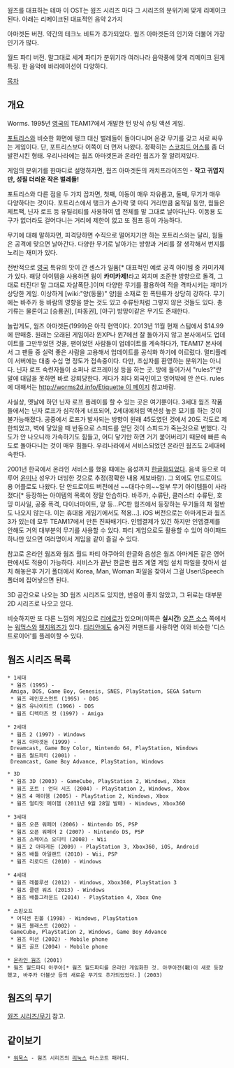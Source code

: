 {{{#!html
<iframe width="420" height="315" src="//www.youtube.com/embed/moaPl-SqzEc" frameborder="0" allowfullscreen></iframe>}}}
웜즈를 대표하는 테마
이 OST는 웜즈 시리즈 마다 그 시리즈의 분위기에 맞게 리메이크 된다.
아래는 리메이크된 대표적인 음악 2가지

{{{#!html
<iframe width="420" height="315" src="//www.youtube.com/embed/6D4Yr3ebNoQ" frameborder="0" allowfullscreen></iframe>}}}
아마겟돈 버전. 약간의 테크노 비트가 추가되었다.
웜즈 아마겟돈의 인기와 더불어 가장 인기가 많다.

{{{#!html
<iframe width="420" height="315" src="//www.youtube.com/embed/KkDolOm2UlY" frameborder="0" allowfullscreen></iframe>}}}
월드 파티 버전.
말그대로 세계 파티가 분위기라 여러나라 음악풍에 맞게 리메이크 된게 특징.
한 음악에 바리에이션이 다양하다.



[[목차]]
== 개요 ==
Worms. 1995년 [[영국]]의 TEAM17에서 개발한 턴 방식 슈팅 액션 게임. 

[[포트리스]]와 비슷한 화면에 탱크 대신 벌레들이 돌아다니며 온갖 무기를 갖고 서로 싸우는 게임이다. 
단, 포트리스보다 이쪽이 더 먼저 나왔다. 정확히는 [[스코치드 어스]]를 좀 더 발전시킨 형태. 우리나라에는 웜즈 아마겟돈과 온라인 웜즈가 잘 알려져있다. 

게임의 분위기를 한마디로 설명하자면, 웜즈 아마겟돈의 캐치프라이즈인 - '''작고 귀엽지만, 성질 더러운 작은 벌레들!'''

포트리스와 다른 점을 두 가지 꼽자면, 첫째, 이동이 매우 자유롭고, 둘째, 무기가 매우 다양하다는 것이다. 포트리스에서 탱크가 손가락 몇 마디 거리만큼 움직일 동안, 웜들은 제트팩, 닌자 로프 등 유틸리티를 사용하여 맵 전체를 말 그대로 날아다닌다. 이동용 도구가 없더라도 걸어다니는 거리에 제한이 없고 또 점프 등이 가능하다. 

무기에 대해 말하자면, 피격당하면 수직으로 떨어지기만 하는 포트리스와는 달리, 웜들은 공격에 맞으면 날아간다. 다양한 무기로 날아가는 방향과 거리를 잘 생각해서 번지를 노리는 재미가 있다. 

전반적으로 [[영국]] 특유의 맛이 간 센스가 일품[* 대표적인 예로 공격 아이템 중 카미카제가 있다. 해당 아이템을 사용하면 웜이 '''카미카제!'''라고 외치며 조준한 방향으로 돌격, 그대로 터진다! 말 그대로 자살폭탄.]이며 다양한 무기를 활용하여 적을 격파시키는 재미가 상당한 게임. 이상하게 [wiki:"양(동물)" 양]을 소재로 한 폭탄류가 상당히 강하다.
무기에는 바주카 등 바람의 영향을 받는 것도 있고 수류탄처럼 그렇지 않은 것들도 있다. 총기류는 물론이고 [승룡권], [파동권], [야구] 방망이같은 무기도 존재한다.

놀랍게도, 웜즈 아마겟돈(1999)은 아직 현역이다. 2013년 11월 현재 스팀에서 $14.99에 판매중. 원래는 오래된 게임이라 윈XP나 윈7에선 잘 돌아가지 않고 본사에서도 업데이트를 그만두었던 것을, 팬이었던 사람들이 업데이트를 계속하다가, TEAM17 본사에서 그 팬들 중 실력 좋은 사람을 고용해서 업데이트를 공식화 하기에 이르렀다. 멀티플레이 서버에는 대충 수십 명 정도가 접속중이다. 다만, 초심자를 환영하는 분위기는 아니다. 닌자 로프 숙련자들이 쇼퍼나 로프레이싱 등을 하는 곳. 방에 들어가서 "rules?"란 말에 대답을 못하면 바로 강퇴당한다. 게다가 죄다 외국인이고 영어밖에 안 쓴다.
rules에 대해서는 [[http://worms2d.info/Etiquette 이 페이지]] 참고바람.

사실상, 옛날에 하던 닌자 로프 플레이를 할 수 있는 곳은 여기뿐이다. 3세대 웜즈 작품들에서는 닌자 로프가 심각하게 너프되어, 2세대에처럼 액션성 높은 묘기를 하는 것이 불가능해졌다. 공중에서 로프가 발사되는 방향이 원래 45도였던 것에서 20도 각도로 제한되었고, 벽에 닿았을 때 반동으로 스피드를 얻던 것이 스피드가 죽는것으로 변했다. 각도가 안 나오니까 가속하기도 힘들고, 어디 닿기만 하면 거기 붙어버리기 때문에 빠른 속도로 돌아다니는 것이 매우 힘들다. 우리나라에서 서비스되었던 온라인 웜즈도 2세대에 속한다.

2001년 한국에서 온라인 서비스를 했을 때에는 음성까지 [[한글화]]되었다. 음색 등으로 미루어 [[윤미나]] 성우가 더빙한 것으로 추정(정확한 내용 제보바람). 그 외에도 안드로이드용 어플로도 나왔다. 단 안드로이드 버전에선 ~~대다수의~~일부 무기 아이템들이 사라졌다[* 등장하는 아이템의 목록이 정말 안습하다. 바주카, 수류탄, 클러스터 수류탄, 호밍 미사일, 공중 폭격, 다이너마이트, 양 등...PC판 웜즈에서 등장하는 무기들의 채 절반도 나오지 않는다. 이는 휴대용 게임기에서도 적용...]. iOS 버전으로는 아마게돈과 웜즈 3가 있는데 모두 TEAM17에서 만든 진짜배기다. 인앱결제가 있긴 하지만 인앱결제를 안해도 거의 대부분의 무기를 사용할 수 있다. 파티 게임으로도 활용할 수 있어 아이패드 하나만 있으면 여러명이서 게임을 같이 즐길 수 있다.

참고로 온라인 웜즈와 웜즈 월드 파티 아쿠아의 한글화 음성은 웜즈 아마게돈 같은 영어판에서도 적용이 가능하다. 서비스가 끝난 한글판 웜즈 계열 게임 설치 파일을 찾아서 설치 해놓은후 거기 폴더에서 Korea, Man, Woman 파일을 찾아서 그걸 User\Speech 폴더에 집어넣으면 된다.

3D 공간으로 나오는 3D 웜즈 시리즈도 있지만, 반응이 좋지 않았고, 그 뒤로는 대부분 2D 시리즈로 나오고 있다.

비슷하지만 또 다른 느낌의 게임으로 [[리에로]]가 있으며(이쪽은 '''실시간''') [[오픈 소스]] 쪽에서는 [[워먹스]]와 [[헷지워즈]]가 있다. [[티리안]]에도 숨겨진 커맨드를 사용하면 이와 비슷한 '디스트로이어'를 플레이할 수 있다.

== 웜즈 시리즈 목록 ==
 * 1세대
  * 웜즈 (1995) - Amiga, DOS, Game Boy, Genesis, SNES, PlayStation, SEGA Saturn
  * 웜즈 레인포스먼트 (1995) - DOS
  * 웜즈 유나이티드 (1996) - DOS
  * 웜즈 디렉터즈 컷 (1997) - Amiga

 * 2세대
  * 웜즈 2 (1997) - Windows
  * 웜즈 아마겟돈 (1999) - Dreamcast, Game Boy Color, Nintendo 64, PlayStation, Windows
  * 웜즈 월드파티 (2001) - Dreamcast, Game Boy Advance, PlayStation, Windows

 * 3D
  * 웜즈 3D (2003) - GameCube, PlayStation 2, Windows, Xbox
  * 웜즈 포트 : 언더 시즈 (2004) - PlayStation 2, Windows, Xbox
  * 웜즈 4 메이헴 (2005) - PlayStation 2, Windows, Xbox
  * 웜즈 얼티밋 메이헴 (2011년 9월 28일 발매) - Windows, Xbox360
  
 * 3세대
  * 웜즈 오픈 워페어 (2006) - Nintendo DS, PSP
  * 웜즈 오픈 워페어 2 (2007) - Nintendo DS, PSP
  * 웜즈 스페이스 오디티 (2008) - Wii
  * 웜즈 2 아마게돈 (2009) - PlayStation 3, Xbox360, iOS, Android
  * 웜즈 배틀 아일랜드 (2010) - Wii, PSP
  * 웜즈 리로디드 (2010) - Windows

 * 4세대
  * 웜즈 레볼루션 (2012) - Windows, Xbox360, PlayStation 3
  * 웜즈 클랜 워즈 (2013) - Windows
  * 웜즈 배틀그라운드 (2014) - PlayStation 4, Xbox One

 * 스핀오프
  * 어딕션 핀볼 (1998) - Windows, PlayStation
  * 웜즈 블래스트 (2002) - GameCube, PlayStation 2, Windows, Game Boy Advance
  * 웜즈 미션 (2002) - Mobile phone
  * 웜즈 골프 (2004) - Mobile phone


 * [[온라인 웜즈]] (2001)
 * 웜즈 월드파티 아쿠아[* 웜즈 월드파티를 온라인 게임화한 것. 아쿠아전(戰)이 새로 등장했고, 바주카 더블샷 등의 새로운 무기도 추가되었었다.] (2003)

== 웜즈의 무기 ==
[[웜즈 시리즈/무기]] 참고.

== 같이보기 ==
 * [[워묵스]] - 웜즈 시리즈의 [[리눅스]] 마스코트 패러디.
